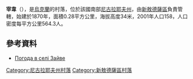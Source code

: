 {{coord|47|14|41|N|31|46|48|E|scale:100000|display=title}}

'''宰韋'''（{{lang-uk|Зайве}}），是[[烏克蘭|烏克蘭]]的村落，位於該國南部[[尼古拉耶夫州|尼古拉耶夫州]]，由[[新敖德薩區|新敖德薩區]]負責管轄，始建於1870年，面積0.28平方公里，海拔高度34米，2001年人口158，人口密度每平方公里564.3人。

==參考資料==
* [http://weather.in.ua/ua/nikolaevskaja/8243 Погода в селі Зайве]{{Wayback|url=http://weather.in.ua/ua/nikolaevskaja/8243 |date=20160607113711 }}

[[Category:尼古拉耶夫州村落|Category:尼古拉耶夫州村落]]
[[Category:新敖德薩區村落|Category:新敖德薩區村落]]


{{Mykolaiv-geo-stub}}